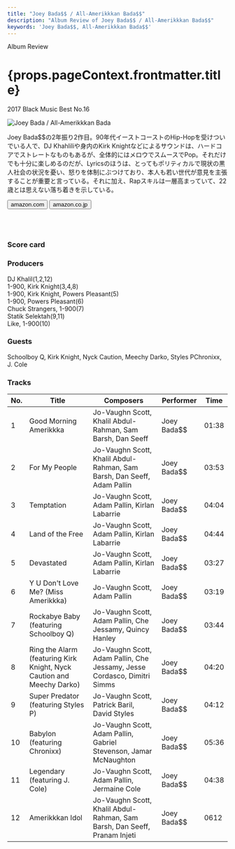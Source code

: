```yaml
---
title: "Joey Bada$$ / All-Amerikkkan Bada$$"
description: "Album Review of Joey Bada$$ / All-Amerikkkan Bada$$"
keywords: 'Joey Bada$$, All-Amerikkkan Bada$$'
---
```




<p className="largeP">Album Review</p>
<h1 className="h1--no--margin">{props.pageContext.frontmatter.title}</h1>
<p className="largeP"><Link to="/best50/2017/">2017 Black Music Best No.16</Link></p>

<Row  className="image-card-group">
	<Column colMd={"4"} colLg={"4"} noGutterMdLeft="">
       <ImageCard>

![Joey Bada$$ / All-Amerikkkan Bada$$](../../images/cd/joeybadass2L.jpg) 

</ImageCard>
	</Column>
	<Column colMd={"8"} colLg={"8"} noGutterMdLeft="">
	<p>
	Joey Bada$$の2年振り2作目。90年代イーストコーストのHip-Hopを受けついでいる人で、DJ Khahliliや身内のKirk Knightなどによるサウンドは、ハードコアでストレートなものもあるが、全体的にはメロウでスムースでPop。それだけでも十分に楽しめるのだが、Lyricsのほうは、とってもポリティカルで現状の黒人社会の状況を憂い、怒りを体制にぶつけており、本人も若い世代が意見を主張することが重要と言っている。それに加え、Rapスキルは一層高まっていて、22歳とは思えない落ち着きを示している。
	</p>
	<div>
	  <Button href="https://amzn.to/2CZLxBW" kind="primary" size="small" renderIcon={ArrowUpRight24}>
      amazon.com
      </Button>
      <Button href="https://amzn.to/30g5bSK" kind="secondary" size="small" renderIcon={ArrowUpRight24}>
      amazon.co.jp
      </Button>
	</div>
	<a href="https://geo.music.apple.com/jp/album/all-amerikkkan-bada%24%24/1503615343?mt=1&app=music&ls=1&at=11lcug" style="display:inline-block;overflow:hidden;background:url(https://linkmaker.itunes.apple.com/ja-jp/lockup.svg?releaseDate=2017-04-07&kind=album&bubble=apple_music&style=mono-black) no-repeat;width:180px;height:45px;"></a>
	<a href="https://geo.music.apple.com/jp/album/all-amerikkkan-bada%24%24/1503615343?app=itunes&at=11lcug" style="display:inline-block;overflow:hidden;background:url(https://linkmaker.itunes.apple.com/ja-jp/badge-lrg.svg?releaseDate=2017-04-07T00:00:00Z&kind=album&bubble=itunes_music) no-repeat;width:140px;height:45px;"></a>
	</Column>
</Row>
<Row >
	<Column colMd={"4"} colLg={"4"} noGutterMdLeft="">
<div>
    <h3>Score card</h3>
	<SliderJS1 value="2" />
    <SliderJS2 value="1" />
	<SliderJS3 value="1" />
    <SliderJS4 value="9" />
</div>
</Column>
<Column colMd={"8"} colLg={"8"} noGutterMdLeft="">
<div>
<h3>Producers</h3>
<p>
DJ Khalil(1,2,12)
<br/>1-900, Kirk Knight(3,4,8)
<br/>1-900, Kirk Knight, Powers Pleasant(5)
<br/>1-900, Powers Pleasant(6)
<br/>Chuck Strangers, 1-900(7)
<br/>Statik Selektah(9,11)
<br/>Like, 1-900(10)
</p>
<h3>Guests</h3>
<p>
	Schoolboy Q, Kirk Knight, Nyck Caution, Meechy Darko, Styles PChronixx, J. Cole
</p>
</div>
</Column>
</Row>

<h3>Tracks</h3>

| No. |	 Title                                                                |	 Composers                                                                |	 Performer  | Time	|
| --- |	--------------------------------------------------------------------- | ------------------------------------------------------------------------- | ----------- | ----- |
| 1	  |	Good Morning Amerikkka                                                |	Jo-Vaughn Scott, Khalil Abdul-Rahman, Sam Barsh, Dan Seeff                | Joey Bada$$	| 01:38	|
| 2	  |	For My People                                                         |	Jo-Vaughn Scott, Khalil Abdul-Rahman, Sam Barsh, Dan Seeff, Adam Pallin   | Joey Bada$$	| 03:53	|
| 3	  |	Temptation                                                            |	Jo-Vaughn Scott, Adam Pallin, Kirlan Labarrie                             | Joey Bada$$	| 04:04	|
| 4	  |	Land of the Free                                                      |	Jo-Vaughn Scott, Adam Pallin, Kirlan Labarrie                             | Joey Bada$$	| 04:44	|
| 5	  |	Devastated                                                            |	Jo-Vaughn Scott, Adam Pallin, Kirlan Labarrie                             | Joey Bada$$	| 03:27	|
| 6	  |	Y U Don't Love Me? (Miss Amerikkka)                                   |	Jo-Vaughn Scott, Adam Pallin                                              | Joey Bada$$	| 03:19	|
| 7	  |	Rockabye Baby (featuring Schoolboy Q)                                 |	Jo-Vaughn Scott, Adam Pallin, Che Jessamy, Quincy Hanley                  | Joey Bada$$	| 03:44	|
| 8	  |	Ring the Alarm (featuring Kirk Knight, Nyck Caution and Meechy Darko) |	Jo-Vaughn Scott, Adam Pallin, Che Jessamy, Jesse Cordasco, Dimitri Simms  | Joey Bada$$	| 04:20	|
| 9	  |	Super Predator (featuring Styles P)                                   |	Jo-Vaughn Scott, Patrick Baril, David Styles                              | Joey Bada$$	| 04:12	|
| 10  |	Babylon (featuring Chronixx)                                          |	Jo-Vaughn Scott, Adam Pallin, Gabriel Stevenson, Jamar McNaughton         | Joey Bada$$	| 05:36	|
| 11  |	Legendary (featuring J. Cole)                                         |	Jo-Vaughn Scott, Adam Pallin, Jermaine Cole                               | Joey Bada$$	| 04:38	|
| 12  |	Amerikkkan Idol                                                       |	Jo-Vaughn Scott, Khalil Abdul-Rahman, Sam Barsh, Dan Seeff, Pranam Injeti | Joey Bada$$	| 0612 	|
